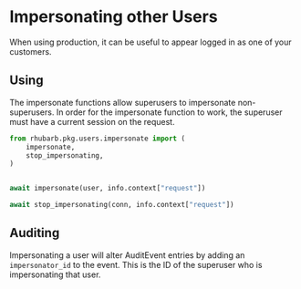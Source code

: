 # Impersonating other Users

When using production, it can be useful to appear logged in as one of your customers.

## Using

The impersonate functions allow superusers to impersonate non-superusers. In order for the impersonate function to work, the superuser must have a current session on the request.

```python
from rhubarb.pkg.users.impersonate import (
    impersonate,
    stop_impersonating,
)


await impersonate(user, info.context["request"])

await stop_impersonating(conn, info.context["request"])
```

## Auditing

Impersonating a user will alter AuditEvent entries by adding an `impersonator_id` to the event. This is the ID of the superuser who is impersonating that user.